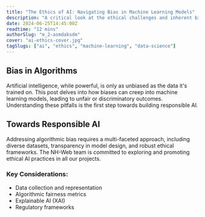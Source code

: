 ```yaml
---
title: "The Ethics of AI: Navigating Bias in Machine Learning Models"
description: "A critical look at the ethical challenges and inherent biases in artificial intelligence."
date: 2024-06-25T14:45:00Z
readtime: "12 mins"
authorSlug: "m_2-asmdaksdm"
cover: "ai-ethics-cover.jpg"
tagSlugs: ["ai", "ethics", "machine-learning", "data-science"]
---
```


## Bias in Algorithms

Artificial intelligence, while powerful, is only as unbiased as the data it's trained on. This post delves into how biases can creep into machine learning models, leading to unfair or discriminatory outcomes. Understanding these pitfalls is the first step towards building responsible AI.

## Towards Responsible AI

Addressing algorithmic bias requires a multi-faceted approach, including diverse datasets, transparency in model design, and robust ethical frameworks. The NH-Web team is committed to exploring and promoting ethical AI practices in all our projects.

### Key Considerations:
- Data collection and representation
- Algorithmic fairness metrics
- Explainable AI (XAI)
- Regulatory frameworks